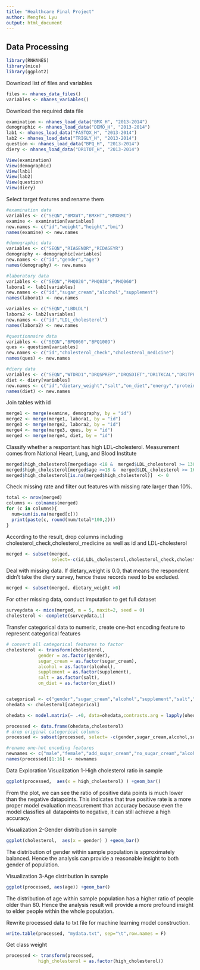 ```yaml
---
title: "Healthcare Final Project"
author: Mengfei Lyu
output: html_document
---
```

## Data Processing

```r
library(RNHANES)
library(mice)
library(ggplot2)
```

Download list of files and variables
```r
files <- nhanes_data_files()
variables <- nhanes_variables()
```

Download the required data file
```r
examination <- nhanes_load_data("BMX_H", "2013-2014")
demographic <- nhanes_load_data("DEMO_H", "2013-2014")
lab1 <- nhanes_load_data("FASTQX_H", "2013-2014")
lab2 <- nhanes_load_data("TRIGLY_H", "2013-2014")
question <- nhanes_load_data("BPQ_H", "2013-2014")
diery <- nhanes_load_data("DR1TOT_H", "2013-2014")
```

```r
View(examination) 
View(demographic)
View(lab1)
View(lab2)
View(question)
View(diery)
```

Select target features and rename them
```r
#examination data
variables <- c("SEQN","BMXWT","BMXHT","BMXBMI")
examine <- examination[variables]
new.names <- c("id","weight","height","bmi")
names(examine) <- new.names

#demographic data
variables <- c("SEQN","RIAGENDR","RIDAGEYR")
demography <- demographic[variables]
new.names <- c("id","gender","age")
names(demography) <- new.names

#laboratory data
variables <- c("SEQN","PHQ020","PHQ030","PHQ060")
labora1 <- lab1[variables]
new.names <- c("id","sugar_cream","alcohol","supplement")
names(labora1) <- new.names

variables <- c("SEQN","LBDLDL")
labora2 <- lab2[variables]
new.names <- c("id","LDL_cholesterol")
names(labora2) <- new.names

#questionnaire data
variables <- c("SEQN","BPQ060","BPQ100D")
ques <- question[variables]
new.names <- c("id","cholesterol_check","cholesterol_medicine")
names(ques) <- new.names

#diery data
variables <- c("SEQN","WTDRD1","DRQSPREP","DRQSDIET","DR1TKCAL","DR1TPROT","DR1TCARB","DR1TSUGR","DR1TFIBE","DR1TTFAT","DR1TCHOL","DR1TATOC","DR1TRET","DR1TVARA","DR1TACAR","DR1TBCAR","DR1TCRYP","DR1TLYCO","DR1TLZ","DR1TVB1","DR1TVB2","DR1TNIAC","DR1TVB6","DR1TFOLA","DR1TFA","DR1TCHL","DR1TVB12","DR1TVC","DR1TVD","DR1TVK","DR1TCALC","DR1TPHOS","DR1TMAGN","DR1TIRON","DR1TZINC","DR1TCOPP","DR1TSODI","DR1TPOTA","DR1TSELE","DR1TCAFF","DR1TTHEO","DR1TALCO","DR1TMOIS","DR1_320Z")
diet <- diery[variables]
new.names <- c("id","dietary_weight","salt","on_diet","energy","protein","carbo","sugars","fiber","fat","cholesterol","ve","retinol","va","alpha-caro","beta-caro","beta-cryptoxanthin","lycopene","lutein_zeaxanthin","vb1","vb2","niacin","vb6","folate","folic_acid","choline","vb12","vc","vd","vk","calcium","phosphorus","magnesium","iron","zinc","copper","sodium","potassium","selenium","caffeine","theobromine","alcohol_gm","moisture","water")
names(diet) <- new.names
```

Join tables with id
```r
merge1 <- merge(examine, demography, by = "id")
merge2 <- merge(merge1, labora1, by = "id")
merge3 <- merge(merge2, labora2, by = "id")
merge4 <- merge(merge3, ques, by = "id")
merged <- merge(merge4, diet, by = "id")
```

Classify whether a respontant has high LDL-cholesterol. Measurement comes from  National Heart, Lung, and Blood Institute
```r
merged$high_cholesterol[merged$age <18 &  merged$LDL_cholesterol >= 130]  <- 1
merged$high_cholesterol[merged$age >=18 &  merged$LDL_cholesterol >= 160]  <- 1
merged$high_cholesterol[is.na(merged$high_cholesterol)]  <- 0
```

Check missing rate and filter out features with missing rate larger than 10%.
```r
total <- nrow(merged)
columns <- colnames(merged)
for (c in columns){
  num=sum(is.na(merged[c]))
  print(paste(c, round(num/total*100,2)))
}
```

According to the result, drop columns including cholesterol_check,cholesterol_medicine as well as id and LDL-cholesterol
```r
merged <- subset(merged, 
                 select=-c(id,LDL_cholesterol,cholesterol_check,cholesterol_medicine) )
```

Deal with missing data.
If dietary_weight is 0.0, that means the respondent didn't take the diery survey, hence these records need to be excluded.
```r
merged <- subset(merged, dietary_weight >0)
```

For other missing data, conduct imputation to get full dataset
```r
surveydata <- mice(merged, m = 5, maxit=2, seed = 0)
cholesterol <- complete(surveydata,1)
```

Transfer categorical data to numeric, create one-hot encoding feature to represent categorical features
```r
# convert all categorical features to factor
cholesterol <- transform(cholesterol, 
            gender = as.factor(gender),
            sugar_cream = as.factor(sugar_cream),
            alcohol = as.factor(alcohol),
            supplement = as.factor(supplement),
            salt = as.factor(salt),
            on_diet = as.factor(on_diet))


categorical <- c("gender","sugar_cream","alcohol","supplement","salt","on_diet")
ohedata <- cholesterol[categorical]

ohedata <- model.matrix(~ .+0, data=ohedata,contrasts.arg = lapply(ohedata, contrasts, contrasts=FALSE))

processed <- data.frame(ohedata,cholesterol)
# drop original categorical columns
processed <- subset(processed, select= -c(gender,sugar_cream,alcohol,supplement,salt,on_diet))

#rename one-hot encoding features
newnames <- c("male","female","add_sugar_cream","no_sugar_cream","alcohol","no_alcohol","supplement","no_supplement","salt_never","salt_rare","salt_occasional","salt_often","salt_unknown","on_diet","no_diet","diet_unknown")
names(processed)[1:16] <- newnames
```

Data Exploration
Visualization 1-High cholesterol ratio in sample
```r
ggplot(processed,  aes(x = high_cholesterol) ) +geom_bar()
```
From the plot, we can see the ratio of positive data points is much lower than the negative datapoints. This indicates that true positive rate is a more proper model evaluation measurement than accuracy because even the model classfies all datapoints to negative, it can still achieve a high accuracy.
  
Visualization 2-Gender distribution in sample
```r
ggplot(cholesterol,  aes(x = gender) ) +geom_bar()
```
The distribution of gender within sample population is approximately balanced. Hence the analysis can provide a reasonable insight to both gender of population.

Visualization 3-Age distribution in sample
```r
ggplot(processed, aes(age)) +geom_bar()
```
The distribution of age within sample population has a higher ratio of people older than 80. Hence the analysis result will provide a more profound insight to elder people within the whole population.

Rewrite processed data to txt file for machine learning model construction.
```r
write.table(processed, "mydata.txt", sep="\t",row.names = F)
```

Get class weight
```r
processed <- transform(processed, 
            high_cholesterol = as.factor(high_cholesterol))
```